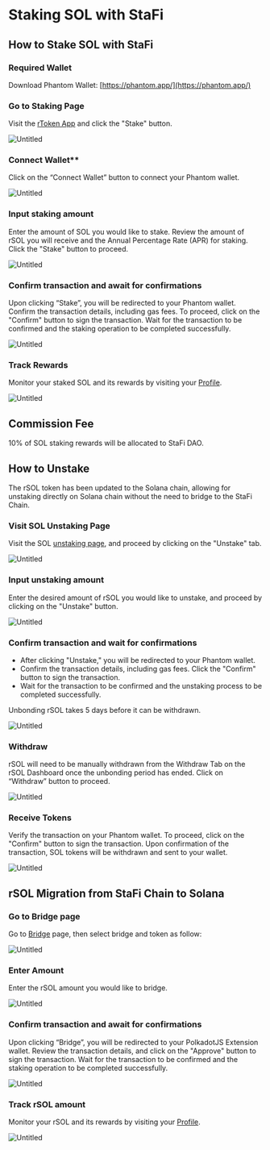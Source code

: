 # Staking SOL with StaFi


## How to Stake SOL with StaFi

<Steps>

### Required Wallet

Download Phantom Wallet: [https://phantom.app/](https://phantom.app/)

### Go to Staking Page

Visit the [rToken App](https://app.stafi.io/gallery/all/) and click the "Stake" button.

![Untitled](/image/rsolstake1.png)

### Connect Wallet**

Click on the “Connect Wallet” button to connect your Phantom wallet.

![Untitled](/image/rsolstake2.png)

### Input staking amount

Enter the amount of SOL you would like to stake. Review the amount of rSOL you will receive and the Annual Percentage Rate (APR) for staking. Click the "Stake" button to proceed.

![Untitled](/image/rsolstake3.png)

### Confirm transaction and await for confirmations

Upon clicking “Stake”, you will be redirected to your Phantom wallet. Confirm the transaction details, including gas fees. To proceed, click on the "Confirm" button to sign the transaction. Wait for the transaction to be confirmed and the staking operation to be completed successfully.

![Untitled](/image/rsolstake4.png)

### Track Rewards

Monitor your staked SOL and its rewards by visiting your [Profile](https://app.stafi.io/profile/solana/).

![Untitled](/image/rsoltrackrewards1.png)

</Steps>

## Commission Fee

10% of SOL staking rewards will be allocated to StaFi DAO.

## How to Unstake

<Callout type="info">
The rSOL token has been updated to the Solana chain, allowing for unstaking directly on Solana chain without the need to bridge to the StaFi Chain.
</Callout>

<Steps>

### Visit SOL Unstaking Page

Visit the SOL [unstaking page](https://app.stafi.io/gallery/solana/SOL/?tab=unstake), and proceed by clicking on the "Unstake" tab.

![Untitled](/image/rsolunstake1.png)

### Input unstaking amount

Enter the desired amount of rSOL you would like to unstake, and proceed by clicking on the "Unstake" button.

![Untitled](/image/rsolunstake2.png)

### Confirm transaction and wait for confirmations

- After clicking "Unstake," you will be redirected to your Phantom wallet.
- Confirm the transaction details, including gas fees. Click the "Confirm" button to sign the transaction.
- Wait for the transaction to be confirmed and the unstaking process to be completed successfully.

<Callout type="info">
Unbonding rSOL takes 5 days before it can be withdrawn.
</Callout>


![Untitled](/image/rsolunstake3.png)

### Withdraw

rSOL will need to be manually withdrawn from the Withdraw Tab on the rSOL Dashboard once the unbonding period has ended. Click on “Withdraw” button to proceed.

![Untitled](/image/rsolunstake4.png)

### Receive Tokens

Verify the transaction on your Phantom wallet. To proceed, click on the "Confirm" button to sign the transaction. Upon confirmation of the transaction, SOL tokens will be withdrawn and sent to your wallet.

![Untitled](/image/rsolunstake5.png)

</Steps>

## rSOL Migration from StaFi Chain to Solana

<Steps>

### Go to Bridge page

Go to [Bridge](https://app.stafi.io/gallery/solana/SOL/?tab=bridge&srcTokenStandard=Native&dstTokenStandard=SPL&tokenName=rSOL) page, then select bridge and token as follow:

![Untitled](/image/rsolmigration1.png)

### Enter Amount

Enter the rSOL amount you would like to bridge.

![Untitled](/image/rsolmigration2.png)

### Confirm transaction and await for confirmations

Upon clicking “Bridge”, you will be redirected to your PolkadotJS Extension wallet. Review the transaction details, and click on the "Approve" button to sign the transaction. Wait for the transaction to be confirmed and the staking operation to be completed successfully.

![Untitled](/image/rsolmigration3.png)

### Track rSOL amount

Monitor your rSOL and its rewards by visiting your [Profile](https://app.stafi.io/profile/solana/).

![Untitled](/image/rsolmigration4.png)

</Steps>



